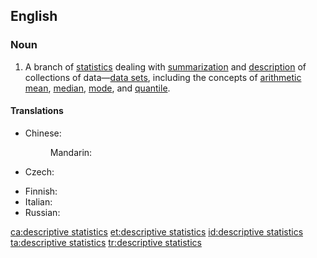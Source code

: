 ==English==
{{wikipedia}}

===Noun===
{{en-noun|-}}

# {{lb|en|statistics}} A branch of [[statistics]] dealing with [[summarization]] and [[description]] of collections of data—[[data set]]s, including the concepts of [[arithmetic mean]], [[median]], [[mode]], and [[quantile]].

====Translations====
{{trans-top|branch of statistics}}
* Chinese:
*: Mandarin: {{t-needed|cmn}}
* Czech: {{t|cs|popisná statistika|f}}
{{trans-mid}}
* Finnish: {{t|fi|[[deskriptiivinen]] [[tilastotiede]]}}
* Italian: {{t+|it|statistica descrittiva|f}}
* Russian: {{t|ru|описа́тельная стати́стика|f|sc=Cyrl}}
{{trans-bottom}}

[[ca:descriptive statistics]]
[[et:descriptive statistics]]
[[id:descriptive statistics]]
[[ta:descriptive statistics]]
[[tr:descriptive statistics]]